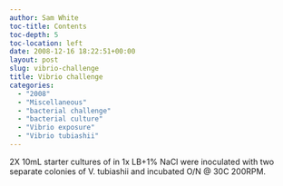 ```yaml
---
author: Sam White
toc-title: Contents
toc-depth: 5
toc-location: left
date: 2008-12-16 18:22:51+00:00
layout: post
slug: vibrio-challenge
title: Vibrio challenge
categories:
  - "2008"
  - "Miscellaneous"
  - "bacterial challenge"
  - "bacterial culture"
  - "Vibrio exposure"
  - "Vibrio tubiashii"
---
```


2X 10mL starter cultures of in 1x LB+1% NaCl were inoculated with two separate colonies of V. tubiashii and incubated O/N @ 30C 200RPM.
